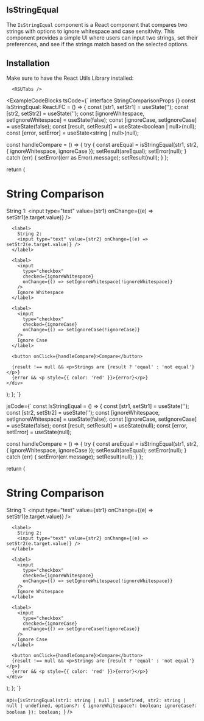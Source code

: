 
## IsStringEqual

The `IsStringEqual` component is a React component that compares two strings with options to ignore whitespace and case sensitivity.
 This component provides a simple UI where users can input two strings, set their preferences,
 and see if the strings match based on the selected options.
## Installation

Make sure to have the React Utils Library installed:

```mdx-code-block
  <RSUTabs />
```

<ExampleCodeBlocks 
  tsCode={`
   interface StringComparisonProps {}
const IsStringEqual: React.FC<StringComparisonProps> = () => {
  const [str1, setStr1] = useState<string>('');
  const [str2, setStr2] = useState<string>('');
  const [ignoreWhitespace, setIgnoreWhitespace] = useState<boolean>(false);
  const [ignoreCase, setIgnoreCase] = useState<boolean>(false);
  const [result, setResult] = useState<boolean | null>(null);
  const [error, setError] = useState<string | null>(null);

  const handleCompare = () => {
    try {
      const areEqual = isStringEqual(str1, str2, { ignoreWhitespace, ignoreCase });
      setResult(areEqual);
      setError(null);
    } catch (err) {
      setError((err as Error).message);
      setResult(null);
    }
  };

  return (
    <div>
      <h1>String Comparison</h1>
      <label>
        String 1:
        <input type="text" value={str1} onChange={(e) => setStr1(e.target.value)} />
      </label>
      
      <label>
        String 2:
        <input type="text" value={str2} onChange={(e) => setStr2(e.target.value)} />
      </label>
      
      <label>
        <input
          type="checkbox"
          checked={ignoreWhitespace}
          onChange={() => setIgnoreWhitespace(!ignoreWhitespace)}
        />
        Ignore Whitespace
      </label>
      
      <label>
        <input
          type="checkbox"
          checked={ignoreCase}
          onChange={() => setIgnoreCase(!ignoreCase)}
        />
        Ignore Case
      </label>
      
      <button onClick={handleCompare}>Compare</button>
      
      {result !== null && <p>Strings are {result ? 'equal' : 'not equal'}</p>}
      {error && <p style={{ color: 'red' }}>{error}</p>}
    </div>
  );
};
`}

jsCode={`
const IsStringEqual = () => {
  const [str1, setStr1] = useState('');
  const [str2, setStr2] = useState('');
  const [ignoreWhitespace, setIgnoreWhitespace] = useState(false);
  const [ignoreCase, setIgnoreCase] = useState(false);
  const [result, setResult] = useState(null);
  const [error, setError] = useState(null);

  const handleCompare = () => {
    try {
      const areEqual = isStringEqual(str1, str2, { ignoreWhitespace, ignoreCase });
      setResult(areEqual);
      setError(null);
    } catch (err) {
      setError(err.message);
      setResult(null);
    }
  };

  return (
    <div>
      <h1>String Comparison</h1>
      <label>
        String 1:
        <input type="text" value={str1} onChange={(e) => setStr1(e.target.value)} />
      </label>
      
      <label>
        String 2:
        <input type="text" value={str2} onChange={(e) => setStr2(e.target.value)} />
      </label>
      
      <label>
        <input
          type="checkbox"
          checked={ignoreWhitespace}
          onChange={() => setIgnoreWhitespace(!ignoreWhitespace)}
        />
        Ignore Whitespace
      </label>
      
      <label>
        <input
          type="checkbox"
          checked={ignoreCase}
          onChange={() => setIgnoreCase(!ignoreCase)}
        />
        Ignore Case
      </label>
      
      <button onClick={handleCompare}>Compare</button>
      {result !== null && <p>Strings are {result ? 'equal' : 'not equal'}</p>}
      {error && <p style={{ color: 'red' }}>{error}</p>}
    </div>
  );
};
`}

api={`isStringEqual(str1: string | null | undefined, str2: string | null | undefined, options?: { ignoreWhitespace?: boolean; ignoreCase?: boolean }): boolean;
`}
/>
